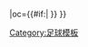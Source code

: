 {{fb team |t=哈勒 |tan=哈勒足球俱乐部 |tc=GER |abb={{#if:{{{abb|}}}|HFC}} |oc={{#if:{{{oc|}}}|{{{oc}}} }} }}<!--
--><noinclude>[[Category:足球模板]]</noinclude>